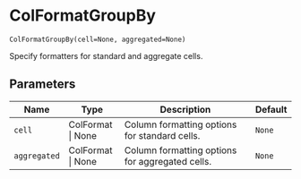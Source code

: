 # ColFormatGroupBy { #reactable.ColFormatGroupBy }

`ColFormatGroupBy(cell=None, aggregated=None)`

Specify formatters for standard and aggregate cells.

## Parameters

| Name         | Type              | Description                                     | Default   |
|--------------|-------------------|-------------------------------------------------|-----------|
| `cell`       | ColFormat \| None | Column formatting options for standard cells.   | `None`    |
| `aggregated` | ColFormat \| None | Column formatting options for aggregated cells. | `None`    |